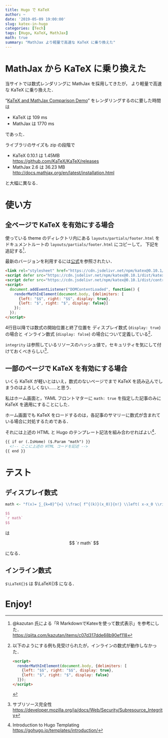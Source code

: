 ```yaml
---
title: Hugo で KaTeX
author: ~
date: '2019-05-09 19:00:00'
slug: katex-in-hugo
categories: [Tech]
tags: [Hugo, KaTeX, MathJax]
math: true
summary: "MathJax より軽量で高速な KaTeX に乗り換えた"
---
```


# MathJax から KaTeX に乗り換えた

当サイトでは数式レンダリングに MathJax を採用してきたが，
より軽量で高速な KaTeX に乗り換えた．

"[KaTeX and MathJax Comparison Demo](https://www.intmath.com/cg5/katex-mathjax-comparison.php)"
をレンダリングするのに要した時間は

- KaTeX は 109 ms 
- MathJax は 1770 ms 

であった．

ライブラリのサイズも zip の段階で

- KaTeX 0.10.1 は 1.45MB \
  <https://github.com/KaTeX/KaTeX/releases>
- MathJax 2.6 は 36.23 MB \
  <http://docs.mathjax.org/en/latest/installation.html>

と大幅に異なる．

# 使い方

## 全ページで KaTeX を有効にする場合

使っている theme のディレクトリ内にある `layouts/partials/footer.html` をドキュメントルートの `layouts/partials/footer.html` にコピーして，
下記を追記する[^zousan]．

最新のバージョンを利用するには[公式](https://github.com/KaTeX/KaTeX)を参照されたい．

[^zousan]: 
    @kazutan 氏による「R MarkdownでKatexを使って数式表示」を参考にした．\
    <https://qiita.com/kazutan/items/c07d317dde68b90ef118> 

```html
<link rel="stylesheet" href="https://cdn.jsdelivr.net/npm/katex@0.10.1/dist/katex.min.css" integrity="sha384-dbVIfZGuN1Yq7/1Ocstc1lUEm+AT+/rCkibIcC/OmWo5f0EA48Vf8CytHzGrSwbQ" crossorigin="anonymous">
<script defer src="https://cdn.jsdelivr.net/npm/katex@0.10.1/dist/katex.min.js" integrity="sha384-2BKqo+exmr9su6dir+qCw08N2ZKRucY4PrGQPPWU1A7FtlCGjmEGFqXCv5nyM5Ij" crossorigin="anonymous"></script>
<script defer src="https://cdn.jsdelivr.net/npm/katex@0.10.1/dist/contrib/auto-render.min.js" integrity="sha384-kWPLUVMOks5AQFrykwIup5lo0m3iMkkHrD0uJ4H5cjeGihAutqP0yW0J6dpFiVkI" crossorigin="anonymous" onload="renderMathInElement(document.body);"></script>
<script>
  document.addEventListener("DOMContentLoaded", function() {
    renderMathInElement(document.body, {delimiters: [
      {left: "$$", right: "$$", display: true},
      {left: "$", right: "$", display: false}]
    });
  });
</script>
```

4行目以降では数式の開始位置と終了位置を
ディスプレイ数式 (`display: true`) の場合と
インライン数式 (`display: false`)
の場合について定義している[^autorender]．

[^autorender]:
    以下のようにする例も見受けられたが，インラインの数式が動作しなかった．
    ```html
    <script>
      renderMathInElement(document.body, {delimiters: [
        {left: "$$", right: "$$", display: true},
        {left: "$", right: "$", display: false}
      ]});
    </script>
    ```

`integrity` は参照しているリソースのハッシュ値で，セキュリティを気にして付けておくべきらしい[^SRI]．

[^SRI]:
    サブリソース完全性 \
    <https://developer.mozilla.org/ja/docs/Web/Security/Subresource_Integrity>

## 一部のページで KaTeX を有効にする場合

いくら KaTeX が軽いとはいえ，数式のないページでまで KaTeX を読み込んでしまうのはよろしくない……と思う．

私はホーム画面と，YAML フロントマターに `math: true` を指定した記事のみに KaTeX を適用にすることにした．

ホーム画面でも KaTeX をロードするのは，各記事のサマリーに数式が含まれている場合に対処するためである．

それには上述の HTML と Hugo のテンプレート記法を組み合わせればよい[^templating-hugo]．

[^templating-hugo]:
    Introduction to Hugo Templating \
    <https://gohugo.io/templates/introduction/>

```html
{{ if or (.IsHome) ($.Param "math") }}
  <!-- ここに上述の HTML コードを記述 -->
{{ end }}
```

# テスト


## ディスプレイ数式

```r
math <- "f(x)= ∑_{k=0}^{∞} \\frac{ f^{(k)}(x_0)}{n!} \\left( x-x_0 \\right)^k"
```

```tex
$$
`r math`
$$
```

は

$$
`r math`
$$

になる．

## インライン数式

`$\LaTeX{}$` は $\LaTeX{}$ になる．


# Enjoy!
